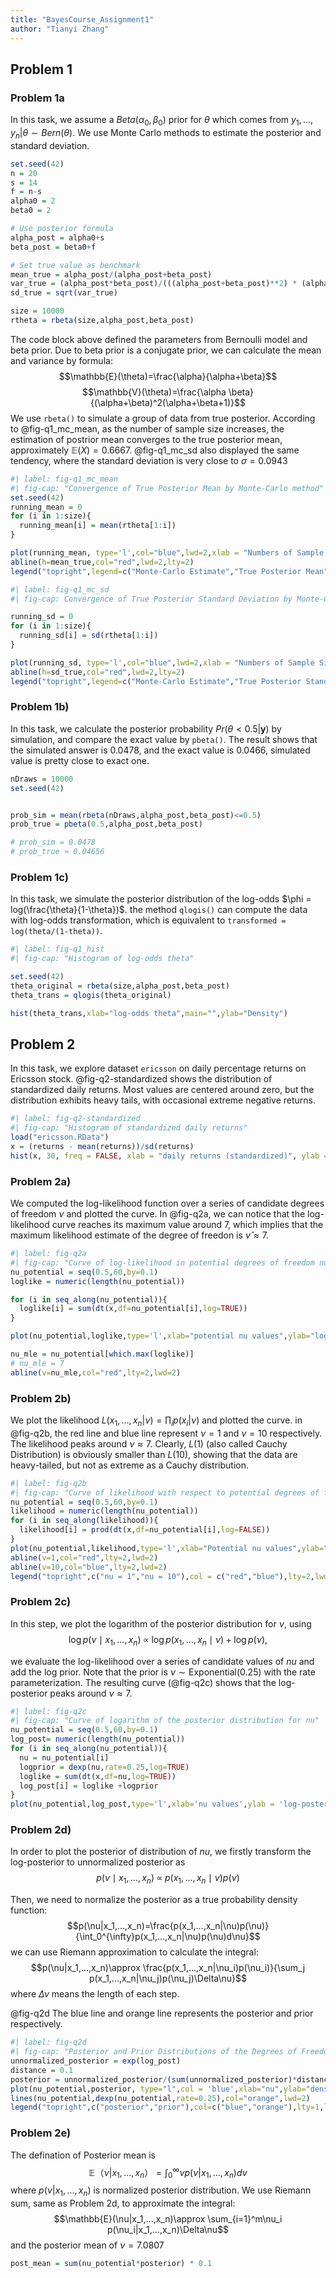 ```yaml
---
title: "BayesCourse_Assignment1"
author: "Tianyi Zhang"
---
```


## Problem 1

### Problem 1a

In this task, we assume a $Beta(\alpha_0,\beta_0)$ prior for $\theta$ which comes from $y_1,...,y_n|\theta\sim Bern(\theta)$. We use Monte Carlo methods to estimate the posterior and standard deviation.
```r
set.seed(42)
n = 20
s = 14
f = n-s
alpha0 = 2
beta0 = 2

# Use posterior formula 
alpha_post = alpha0+s
beta_post = beta0+f

# Set true value as benchmark
mean_true = alpha_post/(alpha_post+beta_post)
var_true = (alpha_post*beta_post)/(((alpha_post+beta_post)**2) * (alpha_post+beta_post+1))
sd_true = sqrt(var_true)

size = 10000
rtheta = rbeta(size,alpha_post,beta_post)
```
The code block above defined the parameters from Bernoulli model and beta prior. Due to beta prior is a conjugate prior, we can calculate the mean and variance by formula: $$\mathbb{E}(\theta)=\frac{\alpha}{\alpha+\beta}$$
$$\mathbb{V}(\theta)=\frac{\alpha \beta}{(\alpha+\beta)^2(\alpha+\beta+1)}$$
We use `rbeta()` to simulate a group of data from true posterior. According to @fig-q1_mc_mean, as the number of sample size increases, the estimation of postrior mean converges to the true posterior mean, approximately $\mathbb{E}(X)=0.6667$. @fig-q1_mc_sd also displayed the same tendency, where the standard deviation is very close to $\sigma = 0.0943$
```r
#| label: fig-q1_mc_mean
#| fig-cap: "Convergence of True Posterior Mean by Monte-Carlo method"
set.seed(42)
running_mean = 0
for (i in 1:size){
  running_mean[i] = mean(rtheta[1:i])
}

plot(running_mean, type='l',col="blue",lwd=2,xlab = "Numbers of Sample Size", ylab="Estunate of Posterior Mean")
abline(h=mean_true,col="red",lwd=2,lty=2)
legend("topright",legend=c("Monte-Carlo Estimate","True Posterior Mean"),col=c("blue","red"),pch=15,bty="n")
```


```r
#| label: fig-q1_mc_sd
#| fig-cap: Convergence of True Posterior Standard Deviation by Monte-Carlo method

running_sd = 0
for (i in 1:size){
  running_sd[i] = sd(rtheta[1:i])
}

plot(running_sd, type='l',col="blue",lwd=2,xlab = "Numbers of Sample Size", ylab="Estunate of Posterior Standard Deviation")
abline(h=sd_true,col="red",lwd=2,lty=2)
legend("topright",legend=c("Monte-Carlo Estimate","True Posterior Standard Deviation"),col=c("blue","red"),pch=15,bty="n")

```

### Problem 1b)
In this task, we calculate the posterior probability $Pr(\theta<0.5|\textbf{y})$ by simulation, and compare the exact value by `pbeta()`. The result shows that the simulated answer is 0.0478, and the exact value is 0.0466, simulated value is pretty close to exact one.
```R
nDraws = 10000
set.seed(42)


prob_sim = mean(rbeta(nDraws,alpha_post,beta_post)<=0.5)
prob_true = pbeta(0.5,alpha_post,beta_post)

# prob_sim = 0.0478
# prob_true ≈ 0.04656
```

### Problem 1c)
In this task, we simulate the posterior distribution of the log-odds $\phi = log(\frac{\theta}{1-\theta})$. the method `qlogis()` can compute the data with log-odds transformation, which is equivalent to `transformed = log(theta/(1-theta))`.
```R
#| label: fig-q1_hist
#| fig-cap: "Histogram of log-odds theta"

set.seed(42)
theta_original = rbeta(size,alpha_post,beta_post)
theta_trans = qlogis(theta_original)

hist(theta_trans,xlab="log-odds theta",main="",ylab="Density")

```



## Problem 2
In this task, we explore dataset `ericsson` on daily percentage returns on Ericsson stock. @fig-q2-standardized shows the distribution of standardized daily returns. Most values are centered around zero, but the distribution exhibits heavy tails, with occasional extreme negative returns.

```R
#| label: fig-q2-standardized
#| fig-cap: "Histogram of standardized daily returns"
load("ericsson.RData")
x = (returns - mean(returns))/sd(returns)
hist(x, 30, freq = FALSE, xlab = "daily returns (standardized)", ylab = "density",main = "")
```
### Problem 2a)

We computed the log-likelihood function over a series of candidate degrees of freedom $\nu$ and plotted the curve. In @fig-q2a, we can notice that the log-likelihood curve reaches its maximum value around 7, which implies that the maximum likelihood estimate of the degree of freedon is $\hat{\nu} \approx 7$.

```R
#| label: fig-q2a
#| fig-cap: "Curve of log-likelihood in potential degrees of freedom nu"
nu_potential = seq(0.5,60,by=0.1)
loglike = numeric(length(nu_potential))

for (i in seq_along(nu_potential)){
  loglike[i] = sum(dt(x,df=nu_potential[i],log=TRUE))
}

plot(nu_potential,loglike,type='l',xlab="potential nu values",ylab="log-likelihood",lwd=2)

nu_mle = nu_potential[which.max(loglike)]
# nu_mle = 7
abline(v=nu_mle,col="red",lty=2,lwd=2)

```

### Problem 2b)
We plot the likelihood $L(x_1,...,x_n|\nu)=\prod_ip(x_i|\nu)$ and plotted the curve. in @fig-q2b, the red line and blue line represent $\nu = 1$ and $\nu = 10$ respectively. The likelihood peaks around $\nu \approx 7$. Clearly, $L(1)$ (also called Cauchy Distribution) is obviously smaller than $L(10)$, showing that the data are heavy-tailed, but not as extreme as a Cauchy distribution.
```R
#| label: fig-q2b
#| fig-cap: "Curve of likelihood with respect to potential degrees of freedom nu"
nu_potential = seq(0.5,60,by=0.1)
likelihood = numeric(length(nu_potential))
for (i in seq_along(likelihood)){
  likelihood[i] = prod(dt(x,df=nu_potential[i],log=FALSE))
}
plot(nu_potential,likelihood,type='l',xlab="Potential nu values",ylab="Likelihood",lwd=2)
abline(v=1,col="red",lty=2,lwd=2)
abline(v=10,col="blue",lty=2,lwd=2)
legend("topright",c("nu = 1","nu = 10"),col = c("red","blue"),lty=2,lwd=2)

```

### Problem 2c)
In this step, we plot the logarithm of the posterior distribution for $\nu$, using $$\log p(\nu \mid x_1,\dots,x_n) \;\propto\; \log p(x_1,\dots,x_n \mid \nu) + \log p(\nu),$$

we evaluate the log-likelihood over a series of candidate values of $nu$ and add the log prior. Note that the prior is $\nu \sim \text{Exponential}(0.25)$ with the rate parameterization. The resulting curve (@fig-q2c) shows that the log-posterior peaks around $\nu \approx7$.

```R
#| label: fig-q2c
#| fig-cap: "Curve of logarithm of the posterior distribution for nu"
nu_potential = seq(0.5,60,by=0.1)
log_post= numeric(length(nu_potential))
for (i in seq_along(nu_potential)){
  nu = nu_potential[i]
  logprior = dexp(nu,rate=0.25,log=TRUE)
  loglike = sum(dt(x,df=nu,log=TRUE))
  log_post[i] = loglike +logprior
}
plot(nu_potential,log_post,type='l',xlab='nu values',ylab = 'log-posterior',lwd=2)

```

### Problem 2d)
In order to plot the posterior of distribution of $nu$, we firstly transform the log-posterior to unnormalized posterior as $$p(\nu \mid x_1,\dots,x_n) \;\propto\;  p(x_1,\dots,x_n \mid \nu) p(\nu)$$

Then, we need to normalize the posterior as a true probability density function:
$$p(\nu|x_1,...,x_n)=\frac{p(x_1,...,x_n|\nu)p(\nu)}{\int_0^{\infty}p(x_1,...,x_n|\nu)p(\nu)d\nu}$$
we can use Riemann approximation to calculate the integral:
$$p(\nu|x_1,...,x_n)\approx \frac{p(x_1,...,x_n|\nu_i)p(\nu_i)}{\sum_j p(x_1,...,x_n|\nu_j)p(\nu_j)\Delta\nu}$$
where $\Delta\nu$ means the length of each step.

@fig-q2d The blue line and orange line represents the posterior and prior respectively.

```R
#| label: fig-q2d
#| fig-cap: "Posterior and Prior Distributions of the Degrees of Freedom nu"
unnormalized_posterior = exp(log_post)
distance = 0.1
posterior = unnormalized_posterior/(sum(unnormalized_posterior)*distance)
plot(nu_potential,posterior, type="l",col = 'blue',xlab="nu",ylab="density",lwd=2)
lines(nu_potential,dexp(nu_potential,rate=0.25),col="orange",lwd=2)
legend("topright",c("posterior","prior"),col=c("blue","orange"),lty=1,lwd=4)

```

### Problem 2e)
The defination of Posterior mean is
$$\mathbb{E}（\nu|x_1,...,x_n）=\int_0^{\infty}\nu p(\nu | x_1,...,x_n)d\nu$$
where $p(\nu|x_1,...,x_n)$ is normalized posterior distribution. We use Riemann sum, same as Problem 2d, to approximate the integral:
$$\mathbb{E}(\nu|x_1,...,x_n)\approx \sum_{i=1}^m\nu_i p(\nu_i|x_1,...,x_n)\Delta\nu$$
and the posterior mean of $\nu = 7.0807$

```R
post_mean = sum(nu_potential*posterior) * 0.1
```


